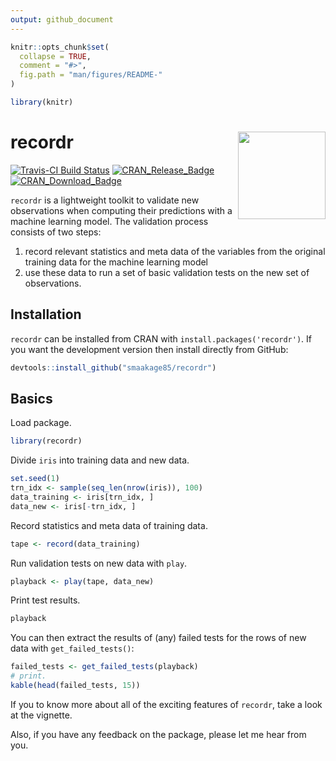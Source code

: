 ```yaml
---
output: github_document
---
```


<!-- README.md is generated from README.Rmd. Please edit that file -->

```r
knitr::opts_chunk$set(
  collapse = TRUE,
  comment = "#>",
  fig.path = "man/figures/README-"
)
```

```r
library(knitr)
```

# recordr <img src="man/figures/logo.png" align="right" height=140/>

[![Travis-CI Build Status](https://travis-ci.org/smaakage85/customsteps.svg?branch=master)](https://travis-ci.org/smaakage85/recordr)
[![CRAN\_Release\_Badge](http://www.r-pkg.org/badges/version-ago/modelgrid)](https://CRAN.R-project.org/package=recordr) [![CRAN\_Download\_Badge](http://cranlogs.r-pkg.org/badges/modelgrid)](https://CRAN.R-project.org/package=recordr)

`recordr` is a lightweight toolkit to validate new observations when computing
their predictions with a machine learning model. The validation process 
consists of two steps: 

1. record relevant statistics and meta data of the
variables from the original training data for the machine learning model 
2. use these data to run a set of basic validation tests on the new set of 
observations.

## Installation

`recordr` can be installed from CRAN with `install.packages('recordr')`. 
If you want the development version then install directly from GitHub:

```r
devtools::install_github("smaakage85/recordr")
```

## Basics

Load package.

```r
library(recordr)
```

Divide `iris` into training data and new data.

```r
set.seed(1)
trn_idx <- sample(seq_len(nrow(iris)), 100)
data_training <- iris[trn_idx, ]
data_new <- iris[-trn_idx, ]
```

Record statistics and meta data of training data.

```r
tape <- record(data_training)
```

Run validation tests on new data with `play`.

```r
playback <- play(tape, data_new)
```

Print test results.

```r
playback
```

You can then extract the results of (any) failed tests for the rows of new data
with `get_failed_tests()`:

```r
failed_tests <- get_failed_tests(playback)
# print.
kable(head(failed_tests, 15))
```

If you to know more about all of the exciting features of `recordr`, take a 
look at the vignette.

Also, if you have any feedback on the package, please let me hear from you.

